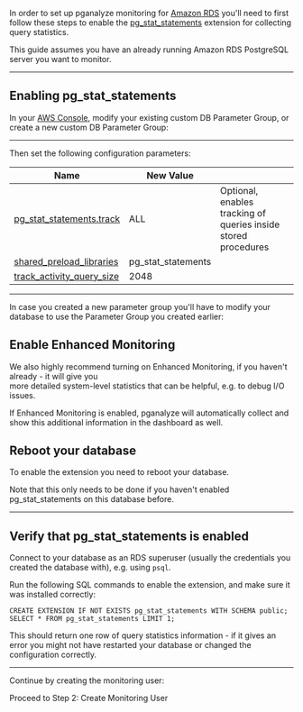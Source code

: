 




In order to set up pganalyze monitoring for [Amazon RDS](https://aws.amazon.com/rds/postgresql/) you'll need
to first follow these steps to enable the [pg\_stat\_statements](http://www.postgresql.org/docs/current/static/pgstatstatements.html)
extension for collecting query statistics.

This guide assumes you have an already running Amazon RDS PostgreSQL server you want to monitor.

---

## Enabling pg\_stat\_statements

In your [AWS Console](https://console.aws.amazon.com/rds/), modify your existing custom DB Parameter Group, or create a new custom DB Parameter Group:

<ImgRdsParamGroup />

---

Then set the following configuration parameters:

<ImgRdsParamGroup2 />

 Name | New Value | &nbsp;
 ---- | ------ | -------
 [pg\_stat\_statements.track](https://www.postgresql.org/docs/current/pgstatstatements.html#id-1.11.7.39.9) | ALL | Optional, enables tracking of queries inside stored procedures
[shared\_preload\_libraries](https://www.postgresql.org/docs/current/runtime-config-client.html#RUNTIME-CONFIG-CLIENT-PRELOAD) | pg\_stat\_statements
[track\_activity\_query\_size](https://www.postgresql.org/docs/current/runtime-config-statistics.html#RUNTIME-CONFIG-STATISTICS-COLLECTOR) | 2048

---

In case you created a new parameter group you'll have to modify your database to use the Parameter Group you created earlier:<br />

<ImgRdsEnableParamGroup />

## Enable Enhanced Monitoring

We also highly recommend turning on Enhanced Monitoring, if you haven't already - it will give you<br />
more detailed system-level statistics that can be helpful, e.g. to debug I/O issues.<br />

If Enhanced Monitoring is enabled, pganalyze will automatically collect and show this additional information in the dashboard as well.

## Reboot your database

To enable the extension you need to reboot your database.

Note that this only needs to be done if you haven't enabled pg\_stat\_statements on this database before.

---

## Verify that pg\_stat\_statements is enabled

Connect to your database as an RDS superuser (usually the credentials you created the database with), e.g. using `psql`.

Run the following SQL commands to enable the extension, and make sure it was installed correctly:

```
CREATE EXTENSION IF NOT EXISTS pg_stat_statements WITH SCHEMA public;
SELECT * FROM pg_stat_statements LIMIT 1;
```

This should return one row of query statistics information - if it gives an error you might not have restarted your database or changed the configuration correctly.

---

Continue by creating the monitoring user:

<Link className="btn btn-success" to="02_create_monitoring_user">
  Proceed to Step 2: Create Monitoring User
</Link>
<br />
<br />
<div><SignupCTA event-label="Docs"></SignupCTA></div>
